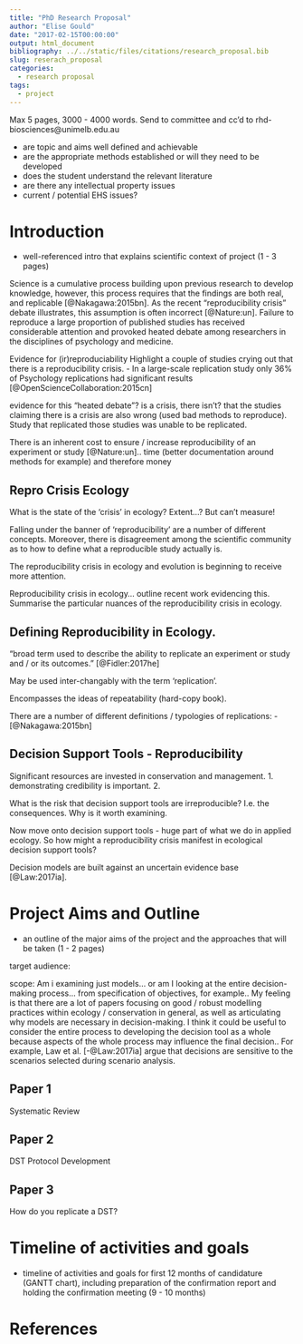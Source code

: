 ```yaml
---
title: "PhD Research Proposal"
author: "Elise Gould"
date: "2017-02-15T00:00:00"
output: html_document
bibliography: ../../static/files/citations/research_proposal.bib
slug: reserach_proposal
categories: 
  - research proposal
tags: 
  - project
---
```


Max 5 pages, 3000 - 4000 words.
Send to committee and cc'd to rhd-biosciences@unimelb.edu.au

- are topic and aims well defined and achievable
- are the appropriate methods established or will they need to be developed
- does the student understand the relevant literature
- are there any intellectual property issues
- current / potential EHS issues?

# Introduction

- well-referenced intro that explains scientific context of project (1 - 3 pages)



Science is a cumulative process building upon previous research to develop knowledge, however, this process requires that the findings are both real, and replicable [@Nakagawa:2015bn]. As the recent "reproducibility crisis" debate illustrates, this assumption is often incorrect [@Nature:un]. Failure to reproduce a large proportion of published studies has received considerable attention and provoked heated debate among researchers in the disciplines of psychology and medicine. 

Evidence for (ir)reproduciability
Highlight a couple of studies crying out that there is a reproducibility crisis.
- In a large-scale replication study only 36% of Psychology replications had significant results [@OpenScienceCollaboration:2015cn]

evidence for this "heated debate"?
is a crisis, there isn't? that the studies claiming there is a crisis are also wrong (used bad methods to reproduce).
Study that replicated those studies was unable to be replicated.

There is an inherent cost to ensure / increase reproducibility of an experiment or study [@Nature:un].. time (better documentation around methods for example) and therefore money 


## Repro Crisis Ecology

What is the state of the 'crisis' in ecology? Extent...? But can't measure!

Falling under the banner of 'reproducibility' are a number of different concepts. Moreover, there is disagreement among the scientific community as to how to define what a reproducible study actually is.

The reproducibility crisis in ecology and evolution is beginning to receive more attention.

Reproducibility crisis in ecology... outline recent work evidencing this.
Summarise the particular nuances of the reproducibility crisis in ecology.

## Defining Reproducibility in Ecology.

"broad term used to describe the ability to replicate an experiment or study and / or its outcomes." [@Fidler:2017he]

May be used inter-changably with the term 'replication'. 

Encompasses the ideas of repeatability (hard-copy book).

There are a number of different definitions / typologies of replications:
- [@Nakagawa:2015bn] 

## Decision Support Tools - Reproducibility 

Significant resources are invested in conservation and management. 
1. demonstrating credibility is important.
2. 

What is the risk that decision support tools are irreproducible? I.e. the consequences. Why is it worth examining.

Now move onto decision support tools - huge part of what we do in applied ecology. 
So how might a reproducibility crisis manifest in ecological decision support tools?


Decision models are built against an uncertain evidence base [@Law:2017ia].



# Project Aims and Outline

- an outline of the major aims of the project and the approaches that will be taken (1 - 2 pages)


target audience:

scope: Am i examining just models... or am I looking at the entire decision-making process... from specification of objectives, for example.. My feeling is that there are a lot of papers focusing on good / robust modelling practices within ecology / conservation in general, as well as articulating why models are necessary in decision-making. I think it could be useful to consider the entire process to developing the decision tool as a whole because aspects of the whole process may influence the final decision.. For example, Law et al.  [-@Law:2017ia] argue that decisions are sensitive to the scenarios selected during scenario analysis.

## Paper 1

Systematic Review

## Paper 2

DST Protocol Development

## Paper 3

How do you replicate a DST?

# Timeline of activities and goals

- timeline of activities and goals for first 12 months of candidature (GANTT chart),
including preparation of the confirmation report and holding the confirmation meeting (9 - 10 months)

# References
